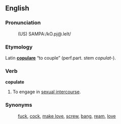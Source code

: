 ==English==
===Pronunciation===
:(US) SAMPA:/kO.pj@.leIt/

===Etymology===
Latin '''[[copulare]]''' “to couple” (<span title="perfect participle">perf.part.</span> stem ''copulat-'').

===Verb===
'''copulate'''
# To engage in [[sexual intercourse]].

===Synonyms===
:[[fuck]], [[cock]], [[make love]], [[screw]], [[bang]], [[ream]], [[love]]